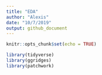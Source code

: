 ```yaml
---
title: "EDA"
author: "Alexis"
date: "10/7/2019"
output: github_document
---
```



```r
knitr::opts_chunk$set(echo = TRUE)

library(tidyverse)
library(ggridges)
library(patchwork)
```
